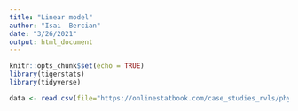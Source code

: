 ```yaml
---
title: "Linear model"
author: "Isai  Bercian"
date: "3/26/2021"
output: html_document
---
```


```r
knitr::opts_chunk$set(echo = TRUE)
library(tigerstats)
library(tidyverse)

```

```r
data <- read.csv(file="https://onlinestatbook.com/case_studies_rvls/physical_strength/data.txt",sep="",header=TRUE)
```

